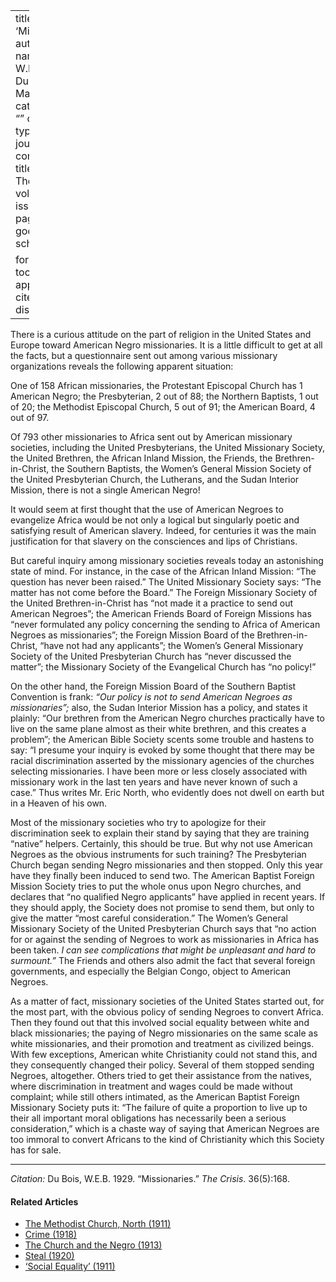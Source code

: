 
---
title: 'Missionaries'
author:
  - name:
      given: W.E.B.
      family: Du Bois
date: May 1929
categories: 
  - ""
citation: 
  type: article-journal
  container-title: The Crisis
  volume: 36
  issue: 5
  page: 168
google-scholar: true

format:
  html:
    toc: false
    appendix-cite-as: display
---


There is a curious attitude on the part of religion in the United States and Europe toward American Negro missionaries. It is a little difficult to get at all the facts, but a questionnaire sent out among various missionary organizations reveals the following apparent situation:

One of 158 African missionaries, the Protestant Episcopal Church has 1 American Negro; the Presbyterian, 2 out of 88; the Northern Baptists, 1 out of 20; the Methodist Episcopal Church, 5 out of 91; the American Board, 4 out of 97.

Of 793 other missionaries to Africa sent out by American missionary societies, including the United Presbyterians, the United Missionary Society, the United Brethren, the African Inland Mission, the Friends, the Brethren-in-Christ, the Southern Baptists, the Women's General Mission Society of the United Presbyterian Church, the Lutherans, and the Sudan Interior Mission, there is not a single American Negro!

It would seem at first thought that the use of American Negroes to evangelize Africa would be not only a logical but singularly poetic and satisfying result of American slavery. Indeed, for centuries it was the main justification for that slavery on the consciences and lips of Christians.

But careful inquiry among missionary societies reveals today an astonishing state of mind. For instance, in the case of the African Inland Mission: "The question has never been raised." The United Missionary Society says: "The matter has not come before the Board." The Foreign Missionary Society of the United Brethren-in-Christ has "not made it a practice to send out American Negroes"; the American Friends Board of Foreign Missions has "never formulated any policy concerning the sending to Africa of American Negroes as missionaries"; the Foreign Mission Board of the Brethren-in-Christ, "have not had any applicants"; the Women's General Missionary Society of the United Presbyterian Church has "never discussed the matter"; the Missionary Society of the Evangelical Church has "no policy!"

On the other hand, the Foreign Mission Board of the Southern Baptist Convention is frank: *"Our policy is not to send American Negroes as missionaries";* also, the Sudan Interior Mission has a policy, and states it plainly: "Our brethren from the American Negro churches practically have to live on the same plane almost as their white brethren, and this creates a problem"; the American Bible Society scents some trouble and hastens to say: "I presume your inquiry is evoked by some thought that there may be racial discrimination asserted by the missionary agencies of the churches selecting missionaries. I have been more or less closely associated with missionary work in the last ten years and have never known of such a case." Thus writes Mr. Eric North, who evidently does not dwell on earth but in a Heaven of his own.

Most of the missionary societies who try to apologize for their discrimination seek to explain their stand by saying that they are training "native" helpers. Certainly, this should be true. But why not use American Negroes as the obvious instruments for such training? The Presbyterian Church began sending Negro missionaries and then stopped. Only this year have they finally been induced to send two. The American Baptist Foreign Mission Society tries to put the whole onus upon Negro churches, and declares that "no qualified Negro applicants" have applied in recent years. If they should apply, the Society does not promise to send them, but only to give the matter "most careful consideration." The Women's General Missionary Society of the United Presbyterian Church says that "no action for or against the sending of Negroes to work as missionaries in Africa has been taken. *I can see complications that might be unpleasant and hard to surmount."* The Friends and others also admit the fact that several foreign governments, and especially the Belgian Congo, object to American Negroes.

As a matter of fact, missionary societies of the United States started out, for the most part, with the obvious policy of sending Negroes to convert Africa. Then they found out that this involved social equality between white and black missionaries; the paying of Negro missionaries on the same scale as white missionaries, and their promotion and treatment as civilized beings. With few exceptions, American white Christianity could not stand this, and they consequently changed their policy. Several of them stopped sending Negroes, altogether. Others tried to get their assistance from the natives, where discrimination in treatment and wages could be made without complaint; while still others intimated, as the American Baptist Foreign Missionary Society puts it: "The failure of quite a proportion to live up to their all important moral obligations has necessarily been a serious consideration," which is a chaste way of saying that American Negroes are too immoral to convert Africans to the kind of Christianity which this Society has for sale.

_____

*Citation:* Du Bois, W.E.B. 1929. "Missionaries." *The Crisis*. 36(5):168.

<!-- Similar articles start here -->
<div  class="clear-wrap"></div>

#### Related Articles

* [The Methodist Church, North (1911)](/Volumes/01/05/methodist_church_north.html)
* [Crime (1918)](/Volumes/15/05/crime.html)
* [The Church and the Negro (1913)](/Volumes/06/06/church_negro.html)
* [Steal (1920)](/Volumes/20/06/steal.html)
* ['Social Equality' (1911)](/Volumes/03/01/social_equality.html)

<!-- Similar articles end here -->